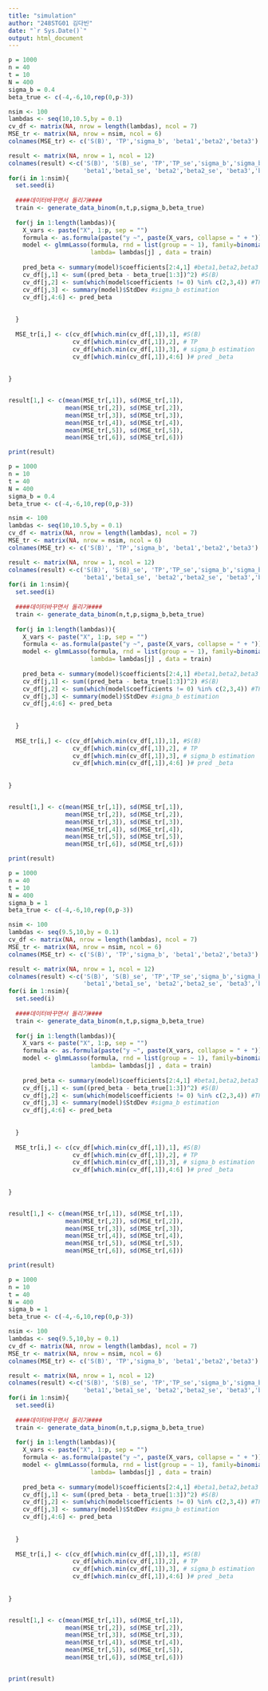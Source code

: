 ---
title: "simulation"
author: "248STG01 김다빈"
date: "`r Sys.Date()`"
output: html_document
---

```{r}
p = 1000
n = 40
t = 10
N = 400
sigma_b = 0.4
beta_true <- c(-4,-6,10,rep(0,p-3))

nsim <- 100
lambdas <- seq(10,10.5,by = 0.1)
cv_df <- matrix(NA, nrow = length(lambdas), ncol = 7)
MSE_tr <- matrix(NA, nrow = nsim, ncol = 6)
colnames(MSE_tr) <- c('S(B)', 'TP','sigma_b', 'beta1','beta2','beta3')

result <- matrix(NA, nrow = 1, ncol = 12)
colnames(result) <-c('S(B)', 'S(B)_se', 'TP','TP_se','sigma_b','sigma_b_se',
                     'beta1','beta1_se', 'beta2','beta2_se', 'beta3','beta3_se')
for(i in 1:nsim){
  set.seed(i)
  
  ####데이터바꾸면서 돌리기####
  train <- generate_data_binom(n,t,p,sigma_b,beta_true)
  
  for(j in 1:length(lambdas)){
    X_vars <- paste("X", 1:p, sep = "")
    formula <- as.formula(paste("y ~", paste(X_vars, collapse = " + ")))
    model <- glmmLasso(formula, rnd = list(group = ~ 1), family=binomial(),
                       lambda= lambdas[j] , data = train)
    
    pred_beta <- summary(model)$coefficients[2:4,1] #beta1,beta2,beta3
    cv_df[j,1] <- sum((pred_beta - beta_true[1:3])^2) #S(B)
    cv_df[j,2] <- sum(which(model$coefficients != 0) %in% c(2,3,4)) #TP
    cv_df[j,3] <- summary(model)$StdDev #sigma_b estimation
    cv_df[j,4:6] <- pred_beta
    
    
  }
  
  MSE_tr[i,] <- c(cv_df[which.min(cv_df[,1]),1], #S(B)
                  cv_df[which.min(cv_df[,1]),2], # TP
                  cv_df[which.min(cv_df[,1]),3], # sigma_b estimation
                  cv_df[which.min(cv_df[,1]),4:6] )# pred _beta  
  
  
}


result[1,] <- c(mean(MSE_tr[,1]), sd(MSE_tr[,1]),
                mean(MSE_tr[,2]), sd(MSE_tr[,2]),
                mean(MSE_tr[,3]), sd(MSE_tr[,3]),
                mean(MSE_tr[,4]), sd(MSE_tr[,4]),
                mean(MSE_tr[,5]), sd(MSE_tr[,5]),
                mean(MSE_tr[,6]), sd(MSE_tr[,6]))


```

```{r}
print(result)
```


```{r}
p = 1000
n = 10
t = 40
N = 400
sigma_b = 0.4
beta_true <- c(-4,-6,10,rep(0,p-3))

nsim <- 100
lambdas <- seq(10,10.5,by = 0.1)
cv_df <- matrix(NA, nrow = length(lambdas), ncol = 7)
MSE_tr <- matrix(NA, nrow = nsim, ncol = 6)
colnames(MSE_tr) <- c('S(B)', 'TP','sigma_b', 'beta1','beta2','beta3')

result <- matrix(NA, nrow = 1, ncol = 12)
colnames(result) <-c('S(B)', 'S(B)_se', 'TP','TP_se','sigma_b','sigma_b_se',
                     'beta1','beta1_se', 'beta2','beta2_se', 'beta3','beta3_se')
for(i in 1:nsim){
  set.seed(i)
  
  ####데이터바꾸면서 돌리기####
  train <- generate_data_binom(n,t,p,sigma_b,beta_true)
  
  for(j in 1:length(lambdas)){
    X_vars <- paste("X", 1:p, sep = "")
    formula <- as.formula(paste("y ~", paste(X_vars, collapse = " + ")))
    model <- glmmLasso(formula, rnd = list(group = ~ 1), family=binomial(),
                       lambda= lambdas[j] , data = train)
    
    pred_beta <- summary(model)$coefficients[2:4,1] #beta1,beta2,beta3
    cv_df[j,1] <- sum((pred_beta - beta_true[1:3])^2) #S(B)
    cv_df[j,2] <- sum(which(model$coefficients != 0) %in% c(2,3,4)) #TP
    cv_df[j,3] <- summary(model)$StdDev #sigma_b estimation
    cv_df[j,4:6] <- pred_beta
    
    
  }
  
  MSE_tr[i,] <- c(cv_df[which.min(cv_df[,1]),1], #S(B)
                  cv_df[which.min(cv_df[,1]),2], # TP
                  cv_df[which.min(cv_df[,1]),3], # sigma_b estimation
                  cv_df[which.min(cv_df[,1]),4:6] )# pred _beta  
  
  
}


result[1,] <- c(mean(MSE_tr[,1]), sd(MSE_tr[,1]),
                mean(MSE_tr[,2]), sd(MSE_tr[,2]),
                mean(MSE_tr[,3]), sd(MSE_tr[,3]),
                mean(MSE_tr[,4]), sd(MSE_tr[,4]),
                mean(MSE_tr[,5]), sd(MSE_tr[,5]),
                mean(MSE_tr[,6]), sd(MSE_tr[,6]))

print(result)
```



```{r}
p = 1000
n = 40
t = 10
N = 400
sigma_b = 1
beta_true <- c(-4,-6,10,rep(0,p-3))

nsim <- 100
lambdas <- seq(9.5,10,by = 0.1)
cv_df <- matrix(NA, nrow = length(lambdas), ncol = 7)
MSE_tr <- matrix(NA, nrow = nsim, ncol = 6)
colnames(MSE_tr) <- c('S(B)', 'TP','sigma_b', 'beta1','beta2','beta3')

result <- matrix(NA, nrow = 1, ncol = 12)
colnames(result) <-c('S(B)', 'S(B)_se', 'TP','TP_se','sigma_b','sigma_b_se',
                     'beta1','beta1_se', 'beta2','beta2_se', 'beta3','beta3_se')
for(i in 1:nsim){
  set.seed(i)
  
  ####데이터바꾸면서 돌리기####
  train <- generate_data_binom(n,t,p,sigma_b,beta_true)
  
  for(j in 1:length(lambdas)){
    X_vars <- paste("X", 1:p, sep = "")
    formula <- as.formula(paste("y ~", paste(X_vars, collapse = " + ")))
    model <- glmmLasso(formula, rnd = list(group = ~ 1), family=binomial(),
                       lambda= lambdas[j] , data = train)
    
    pred_beta <- summary(model)$coefficients[2:4,1] #beta1,beta2,beta3
    cv_df[j,1] <- sum((pred_beta - beta_true[1:3])^2) #S(B)
    cv_df[j,2] <- sum(which(model$coefficients != 0) %in% c(2,3,4)) #TP
    cv_df[j,3] <- summary(model)$StdDev #sigma_b estimation
    cv_df[j,4:6] <- pred_beta
    
    
  }
  
  MSE_tr[i,] <- c(cv_df[which.min(cv_df[,1]),1], #S(B)
                  cv_df[which.min(cv_df[,1]),2], # TP
                  cv_df[which.min(cv_df[,1]),3], # sigma_b estimation
                  cv_df[which.min(cv_df[,1]),4:6] )# pred _beta  
  
  
}


result[1,] <- c(mean(MSE_tr[,1]), sd(MSE_tr[,1]),
                mean(MSE_tr[,2]), sd(MSE_tr[,2]),
                mean(MSE_tr[,3]), sd(MSE_tr[,3]),
                mean(MSE_tr[,4]), sd(MSE_tr[,4]),
                mean(MSE_tr[,5]), sd(MSE_tr[,5]),
                mean(MSE_tr[,6]), sd(MSE_tr[,6]))

print(result)
```


```{r}
p = 1000
n = 10
t = 40
N = 400
sigma_b = 1
beta_true <- c(-4,-6,10,rep(0,p-3))

nsim <- 100
lambdas <- seq(9.5,10,by = 0.1)
cv_df <- matrix(NA, nrow = length(lambdas), ncol = 7)
MSE_tr <- matrix(NA, nrow = nsim, ncol = 6)
colnames(MSE_tr) <- c('S(B)', 'TP','sigma_b', 'beta1','beta2','beta3')

result <- matrix(NA, nrow = 1, ncol = 12)
colnames(result) <-c('S(B)', 'S(B)_se', 'TP','TP_se','sigma_b','sigma_b_se',
                     'beta1','beta1_se', 'beta2','beta2_se', 'beta3','beta3_se')
for(i in 1:nsim){
  set.seed(i)
  
  ####데이터바꾸면서 돌리기####
  train <- generate_data_binom(n,t,p,sigma_b,beta_true)
  
  for(j in 1:length(lambdas)){
    X_vars <- paste("X", 1:p, sep = "")
    formula <- as.formula(paste("y ~", paste(X_vars, collapse = " + ")))
    model <- glmmLasso(formula, rnd = list(group = ~ 1), family=binomial(),
                       lambda= lambdas[j] , data = train)
    
    pred_beta <- summary(model)$coefficients[2:4,1] #beta1,beta2,beta3
    cv_df[j,1] <- sum((pred_beta - beta_true[1:3])^2) #S(B)
    cv_df[j,2] <- sum(which(model$coefficients != 0) %in% c(2,3,4)) #TP
    cv_df[j,3] <- summary(model)$StdDev #sigma_b estimation
    cv_df[j,4:6] <- pred_beta
    
    
  }
  
  MSE_tr[i,] <- c(cv_df[which.min(cv_df[,1]),1], #S(B)
                  cv_df[which.min(cv_df[,1]),2], # TP
                  cv_df[which.min(cv_df[,1]),3], # sigma_b estimation
                  cv_df[which.min(cv_df[,1]),4:6] )# pred _beta  
  
  
}


result[1,] <- c(mean(MSE_tr[,1]), sd(MSE_tr[,1]),
                mean(MSE_tr[,2]), sd(MSE_tr[,2]),
                mean(MSE_tr[,3]), sd(MSE_tr[,3]),
                mean(MSE_tr[,4]), sd(MSE_tr[,4]),
                mean(MSE_tr[,5]), sd(MSE_tr[,5]),
                mean(MSE_tr[,6]), sd(MSE_tr[,6]))


print(result)
```




